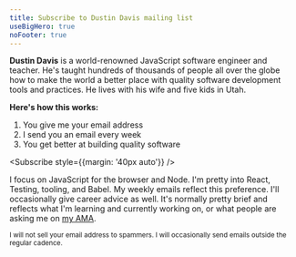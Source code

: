 ```yaml
---
title: Subscribe to Dustin Davis mailing list
useBigHero: true
noFooter: true
---
```



**Dustin Davis** is a world-renowned JavaScript software engineer and teacher.
He's taught hundreds of thousands of people all over the globe how to make the
world a better place with quality software development tools and practices. He
lives with his wife and five kids in Utah.

**Here's how this works:**

1. You give me your email address
2. I send you an email every week
3. You get better at building quality software

<Subscribe style={{margin: '40px auto'}} />

I focus on JavaScript for the browser and Node. I'm pretty into React, Testing,
tooling, and Babel. My weekly emails reflect this preference. I'll occasionally
give career advice as well. It's normally pretty brief and reflects what I'm
learning and currently working on, or what people are asking me on
[my AMA](https://kcd.im/ama).

<small>
  I will not sell your email address to spammers. I will occasionally send
  emails outside the regular cadence.
</small>
